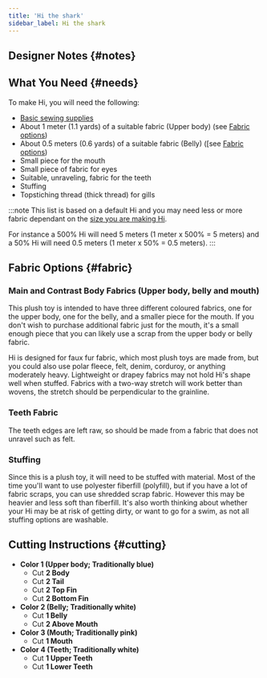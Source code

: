 ```yaml
---
title: 'Hi the shark'
sidebar_label: Hi the shark
---
```



<DocusaurusDoc>
  <DesignInfo design="hi" noDocsLink />
</DocusaurusDoc>

## Designer Notes {#notes}

<Notes />

## What You Need {#needs}

To make Hi, you will need the following:

- [Basic sewing supplies](/docs/sewing/basic-sewing-supplies)
- About 1 meter (1.1 yards) of a suitable fabric (Upper body) (see [Fabric
  options](#fabric))
- About 0.5 meters (0.6 yards) of a suitable fabric (Belly) ([see [Fabric
  options](#fabric))
- Small piece for the mouth
- Small piece of fabric for eyes
- Suitable, unraveling, fabric for the teeth
- Stuffing
- Topstiching thread (thick thread) for gills

:::note
This list is based on a default Hi and you may need less or more fabric
dependant on the [size you are making Hi](/docs/designs/hi/options/size/).

For instance a 500% Hi will need 5 meters (1 meter x 500% = 5 meters) and a 50%
Hi will need 0.5 meters (1 meter x 50% = 0.5 meters).
:::

## Fabric Options {#fabric}

### Main and Contrast Body Fabrics (Upper body, belly and mouth)

This plush toy is intended to have three different coloured fabrics, one for
the upper body, one for the belly, and a smaller piece for the mouth. If you
don't wish to purchase additional fabric just for the mouth, it's a small
enough piece that you can likely use a scrap from the upper body or belly
fabric.

Hi is designed for faux fur fabric, which most plush toys are made from, but
you could also use polar fleece, felt, denim, corduroy, or anything moderately
heavy. Lightweight or drapey fabrics may not hold Hi's shape well when stuffed.
Fabrics with a two-way stretch will work better than wovens, the stretch should
be perpendicular to the grainline.

### Teeth Fabric

The teeth edges are left raw, so should be made from a fabric that does not
unravel such as felt.

### Stuffing

Since this is a plush toy, it will need to be stuffed with material. Most of
the time you'll want to use polyester fiberfill (polyfill), but if you have a
lot of fabric scraps, you can use shredded scrap fabric. However this may be
heavier and less soft than fiberfill. It's also worth thinking about whether
your Hi may be at risk of getting dirty, or want to go for a swim, as not all
stuffing options are washable.

## Cutting Instructions {#cutting}

- **Color 1 (Upper body; Traditionally blue)**
  - Cut **2 Body**
  - Cut **2 Tail**
  - Cut **2 Top Fin**
  - Cut **2 Bottom Fin**
- **Color 2 (Belly; Traditionally white)**
  - Cut **1 Belly**
  - Cut **2 Above Mouth**
- **Color 3 (Mouth; Traditionally pink)**
  - Cut **1 Mouth**
- **Color 4 (Teeth; Traditionally white)**
  - Cut **1 Upper Teeth**
  - Cut **1 Lower Teeth**
